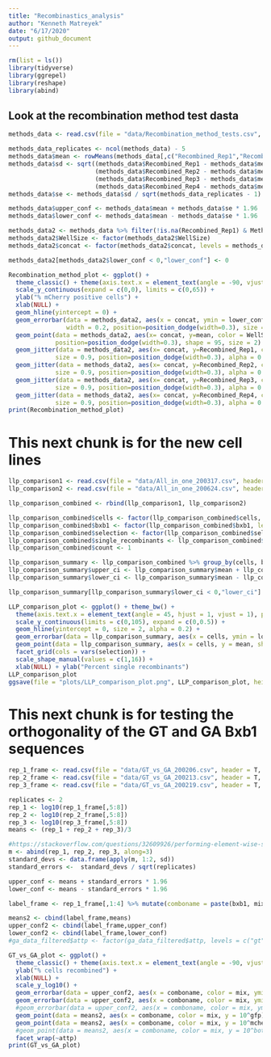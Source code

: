 ```yaml
---
title: "Recombinastics_analysis"
author: "Kenneth Matreyek"
date: "6/17/2020"
output: github_document
---
```


```r
rm(list = ls())
library(tidyverse)
library(ggrepel)
library(reshape)
library(abind)
```

## Look at the recombination method test dasta
```r
methods_data <- read.csv(file = "data/Recombination_method_tests.csv", header = T)

methods_data_replicates <- ncol(methods_data) - 5
methods_data$mean <- rowMeans(methods_data[,c("Recombined_Rep1","Recombined_Rep2","Recombined_Rep3","Recombined_Rep4")], na.rm = T)
methods_data$sd <- sqrt((methods_data$Recombined_Rep1 - methods_data$mean)^2 + 
                        (methods_data$Recombined_Rep2 - methods_data$mean)^2 + 
                        (methods_data$Recombined_Rep3 - methods_data$mean)^2 +
                        (methods_data$Recombined_Rep4 - methods_data$mean)^2) 
methods_data$se <- methods_data$sd / sqrt(methods_data_replicates - 1)

methods_data$upper_conf <- methods_data$mean + methods_data$se * 1.96
methods_data$lower_conf <- methods_data$mean - methods_data$se * 1.96

methods_data2 <- methods_data %>% filter(!is.na(Recombined_Rep1) & Method != "none") %>% mutate(concat = paste("Method: ",Method,"\n","Bxb1: ",Bxb1,sep = ""))
methods_data2$WellSize <- factor(methods_data2$WellSize)
methods_data2$concat <- factor(methods_data2$concat, levels = methods_data2$concat[c(1,3,2,4)])

methods_data2[methods_data2$lower_conf < 0,"lower_conf"] <- 0

Recombination_method_plot <- ggplot() + 
  theme_classic() + theme(axis.text.x = element_text(angle = -90, vjust = 0.5)) +
  scale_y_continuous(expand = c(0,0), limits = c(0,65)) +
  ylab("% mCherry positive cells") +
  xlab(NULL) +
  geom_hline(yintercept = 0) + 
  geom_errorbar(data = methods_data2, aes(x = concat, ymin = lower_conf, ymax = upper_conf, color = WellSize), 
                width = 0.2, position=position_dodge(width=0.3), size = 0.3 ) +
  geom_point(data = methods_data2, aes(x= concat, y=mean, color = WellSize), 
             position=position_dodge(width=0.3), shape = 95, size = 2) +
  geom_jitter(data = methods_data2, aes(x= concat, y=Recombined_Rep1, color = WellSize), 
             size = 0.9, position=position_dodge(width=0.3), alpha = 0.4) +
  geom_jitter(data = methods_data2, aes(x= concat, y=Recombined_Rep2, color = WellSize), 
             size = 0.9, position=position_dodge(width=0.3), alpha = 0.4) +
  geom_jitter(data = methods_data2, aes(x= concat, y=Recombined_Rep3, color = WellSize), 
             size = 0.9, position=position_dodge(width=0.3), alpha = 0.4) +
  geom_jitter(data = methods_data2, aes(x= concat, y=Recombined_Rep4, color = WellSize), 
             size = 0.9, position=position_dodge(width=0.3), alpha = 0.4)
print(Recombination_method_plot)
```

# This next chunk is for the new cell lines
```r
llp_comparison1 <- read.csv(file = "data/All_in_one_200317.csv", header = T, stringsAsFactors = F)
llp_comparison2 <- read.csv(file = "data/All_in_one_200624.csv", header = T, stringsAsFactors = F)

llp_comparison_combined <- rbind(llp_comparison1, llp_comparison2)

llp_comparison_combined$cells <- factor(llp_comparison_combined$cells, levels = c("Int-Blast","iCasp9-Blast","Int-iCasp9-Blast"))
llp_comparison_combined$bxb1 <- factor(llp_comparison_combined$bxb1, levels = c("none","added"))
llp_comparison_combined$selection <- factor(llp_comparison_combined$selection, levels = c("none","ap1903"))
llp_comparison_combined$single_recombinants <- llp_comparison_combined$red + llp_comparison_combined$green
llp_comparison_combined$count <- 1

llp_comparison_summary <- llp_comparison_combined %>% group_by(cells, bxb1, selection) %>% summarize(mean = mean(single_recombinants), sd = sd(single_recombinants), count = sum(count))
llp_comparison_summary$upper_ci <- llp_comparison_summary$mean + llp_comparison_summary$sd/sqrt(llp_comparison_summary$count) * 1.96
llp_comparison_summary$lower_ci <- llp_comparison_summary$mean - llp_comparison_summary$sd/sqrt(llp_comparison_summary$count) * 1.96

llp_comparison_summary[llp_comparison_summary$lower_ci < 0,"lower_ci"] <- 0

LLP_comparison_plot <- ggplot() + theme_bw() + 
  theme(axis.text.x = element_text(angle = 45, hjust = 1, vjust = 1), panel.grid.major.x = element_blank(), legend.position = "none") + 
  scale_y_continuous(limits = c(0,105), expand = c(0,0.5)) +
  geom_hline(yintercept = 0, size = 2, alpha = 0.2) +
  geom_errorbar(data = llp_comparison_summary, aes(x = cells, ymin = lower_ci, ymax = upper_ci, group = bxb1), alpha = 0.4, width = 0.2, position = position_dodge(width = 0.4)) +
  geom_point(data = llp_comparison_summary, aes(x = cells, y = mean, shape = bxb1), color = "black", position = position_dodge(width = 0.4)) +
  facet_grid(cols = vars(selection)) +
  scale_shape_manual(values = c(1,16)) +
  xlab(NULL) + ylab("Percent single recombinants")
LLP_comparison_plot
ggsave(file = "plots/LLP_comparison_plot.png", LLP_comparison_plot, height = 3, width = 6)

```

# This next chunk is for testing the orthogonality of the GT and GA Bxb1 sequences
```r
rep_1_frame <- read.csv(file = "data/GT_vs_GA_200206.csv", header = T, stringsAsFactors = F) %>% arrange(attp, bxb1, mix) %>% filter(bxb1 != "none")
rep_2_frame <- read.csv(file = "data/GT_vs_GA_200213.csv", header = T, stringsAsFactors = F) %>% arrange(attp, bxb1, mix) %>% filter(bxb1 != "none")
rep_3_frame <- read.csv(file = "data/GT_vs_GA_200219.csv", header = T, stringsAsFactors = F) %>% arrange(attp, bxb1, mix) %>% filter(bxb1 != "none")

replicates <- 2
rep_1 <- log10(rep_1_frame[,5:8])
rep_2 <- log10(rep_2_frame[,5:8])
rep_3 <- log10(rep_3_frame[,5:8])
means <- (rep_1 + rep_2 + rep_3)/3

#https://stackoverflow.com/questions/32609926/performing-element-wise-standard-deviation-in-r-with-two-matrices
m <- abind(rep_1, rep_2, rep_3, along=3)
standard_devs <- data.frame(apply(m, 1:2, sd))
standard_errors <-  standard_devs / sqrt(replicates)

upper_conf <- means + standard_errors * 1.96
lower_conf <- means - standard_errors * 1.96

label_frame <- rep_1_frame[,1:4] %>% mutate(comboname = paste(bxb1, mix, sep = "\n"))

means2 <- cbind(label_frame,means)
upper_conf2 <- cbind(label_frame,upper_conf)
lower_conf2 <- cbind(label_frame,lower_conf)
#ga_data_filtered$attp <- factor(ga_data_filtered$attp, levels = c("gt","ga"))

GT_vs_GA_plot <- ggplot() + 
  theme_classic() + theme(axis.text.x = element_text(angle = -90, vjust = 0.5)) +
  ylab("% cells recombined") +
  xlab(NULL) +
  scale_y_log10() +
  geom_errorbar(data = upper_conf2, aes(x = comboname, color = mix, ymin = 10^lower_conf2$gfp, ymax = 10^upper_conf2$gfp), color = "green", alpha = 0.5, width = 0.2) +
  geom_errorbar(data = upper_conf2, aes(x = comboname, color = mix, ymin = 10^lower_conf2$mcherry, ymax = 10^upper_conf2$mcherry), color = "red", alpha = 0.5, width = 0.2) +
  #geom_errorbar(data = upper_conf2, aes(x = comboname, color = mix, ymin = 10^lower_conf2$both, ymax = 10^upper_conf2$both), color = "orange", alpha = 0.5, width = 0.2) +
  geom_point(data = means2, aes(x = comboname, color = mix, y = 10^gfp), color = "green", alpha = 0.5) +
  geom_point(data = means2, aes(x = comboname, color = mix, y = 10^mcherry), color = "red", alpha = 0.5) +
  #geom_point(data = means2, aes(x = comboname, color = mix, y = 10^both), color = "orange", alpha = 0.5) +
  facet_wrap(~attp)
print(GT_vs_GA_plot)
```


